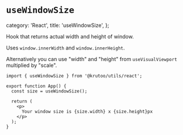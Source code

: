 # `useWindowSize`

  category: 'React',
  title: 'useWindowSize',
};

Hook that returns actual width and height of window.

Uses `window.innerWidth` and `window.innerHeight`.

Alternatively you can use "width" and "height" from `useVisualViewport` multiplied by "scale".

```tsx
import { useWindowSize } from '@krutoo/utils/react';

export function App() {
  const size = useWindowSize();

  return (
    <p>
      Your window size is {size.width} x {size.height}px
    </p>
  );
}
```
